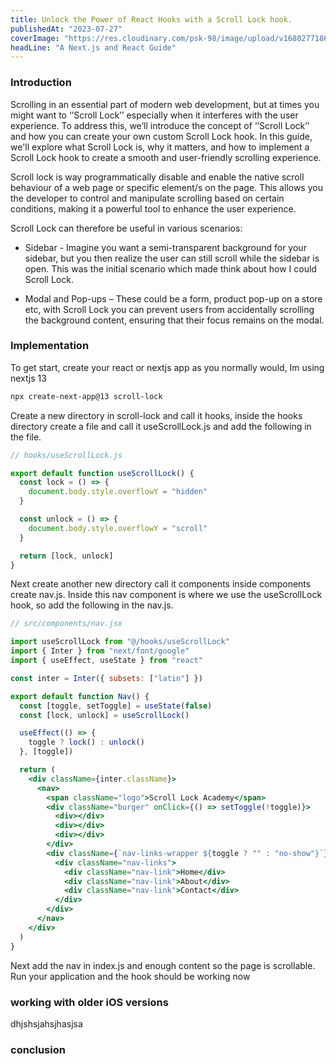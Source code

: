 ```yaml
---
title: Unlock the Power of React Hooks with a Scroll Lock hook.
publishedAt: "2023-07-27"
coverImage: "https://res.cloudinary.com/psk-98/image/upload/v1680277186/pwarj1ipsdshlq14bzhi.jpg"
headLine: "A Next.js and React Guide"
---
```


### Introduction

Scrolling in an essential part of modern web development, but at times you might want to ‘’Scroll Lock’’ especially when it interferes with the user experience. To address this, we’ll introduce the concept of ‘’Scroll Lock’’ and how you can create your own custom Scroll Lock hook. In this guide, we'll explore what Scroll Lock is, why it matters, and how to implement a Scroll Lock hook to create a smooth and user-friendly scrolling experience.

Scroll lock is way programmatically disable and enable the native scroll behaviour of a web page or specific element/s on the page. This allows you the developer to control and manipulate scrolling based on certain conditions, making it a powerful tool to enhance the user experience.

Scroll Lock can therefore be useful in various scenarios:

- Sidebar - Imagine you want a semi-transparent background for your sidebar, but you then realize the user can still scroll while the sidebar is open. This was the initial scenario which made think about how I could Scroll Lock.

- Modal and Pop-ups – These could be a form, product pop-up on a store etc, with Scroll Lock you can prevent users from accidentally scrolling the background content, ensuring that their focus remains on the modal.

### Implementation

To get start, create your react or nextjs app as you normally would, Im using nextjs 13

```bash
npx create-next-app@13 scroll-lock
```

Create a new directory in scroll-lock and call it hooks, inside the hooks directory create a file and call it useScrollLock.js and add the following in the file.

```js useScrollLock.js
// hooks/useScrollLock.js

export default function useScrollLock() {
  const lock = () => {
    document.body.style.overflowY = "hidden"
  }

  const unlock = () => {
    document.body.style.overflowY = "scroll"
  }

  return [lock, unlock]
}
```

Next create another new directory call it components inside components create nav.js. Inside this nav component is where we use the useScrollLock hook, so add the following in the nav.js.

```jsx
// src/components/nav.jsx

import useScrollLock from "@/hooks/useScrollLock"
import { Inter } from "next/font/google"
import { useEffect, useState } from "react"

const inter = Inter({ subsets: ["latin"] })

export default function Nav() {
  const [toggle, setToggle] = useState(false)
  const [lock, unlock] = useScrollLock()

  useEffect(() => {
    toggle ? lock() : unlock()
  }, [toggle])

  return (
    <div className={inter.className}>
      <nav>
        <span className="logo">Scroll Lock Academy</span>
        <div className="burger" onClick={() => setToggle(!toggle)}>
          <div></div>
          <div></div>
          <div></div>
        </div>
        <div className={`nav-links-wrapper ${toggle ? "" : "no-show"}`}>
          <div className="nav-links">
            <div className="nav-link">Home</div>
            <div className="nav-link">About</div>
            <div className="nav-link">Contact</div>
          </div>
        </div>
      </nav>
    </div>
  )
}
```

Next add the nav in index.js and enough content so the page is scrollable. Run your application and the hook should be working now

### working with older iOS versions

dhjshsjahsjhasjsa

### conclusion
